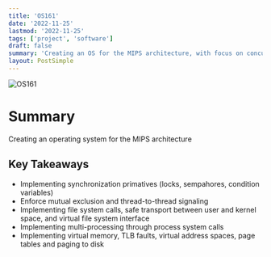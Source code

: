 ```yaml
---
title: 'OS161'
date: '2022-11-25'
lastmod: '2022-11-25'
tags: ['project', 'software']
draft: false
summary: 'Creating an OS for the MIPS architecture, with focus on concurrency, synchronization, and virtual memory'
layout: PostSimple
---
```


![OS161](/static/images/331-os161.png)

# Summary

Creating an operating system for the MIPS architecture

## Key Takeaways

- Implementing synchronization primatives (locks, sempahores, condition variables)
- Enforce mutual exclusion and thread-to-thread signaling
- Implementing file system calls, safe transport between user and kernel space, and virtual file system interface
- Implementing multi-processing through process system calls
- Implementing virtual memory, TLB faults, virtual address spaces, page tables and paging to disk
